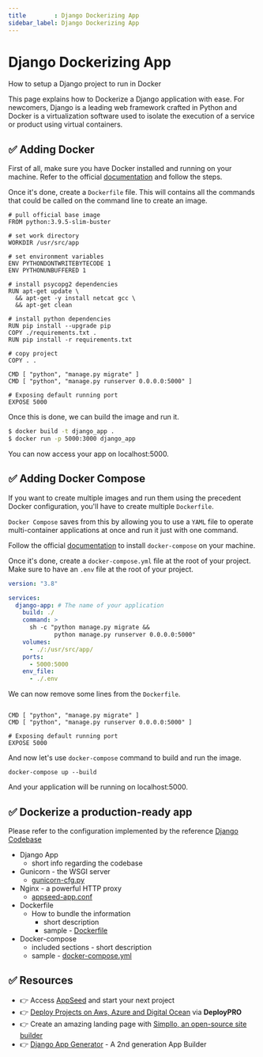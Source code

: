 ```yaml
---
title        : Django Dockerizing App
sidebar_label: Django Dockerizing App
---
```


# Django Dockerizing App

<SubHeading>How to setup a Django project to run in Docker</SubHeading>

This page explains how to Dockerize a Django application with ease. 
For newcomers, Django is a leading web framework crafted in Python and Docker is a virtualization software used to isolate the execution of a service or product using virtual containers.

## ✅ Adding Docker

First of all, make sure you have Docker installed and running on your machine. Refer to the official [documentation](https://docs.docker.com/engine/install/) and follow the steps.

Once it's done, create a `Dockerfile` file. This will contains all the commands that could be called on the command line to create an image.

```
# pull official base image
FROM python:3.9.5-slim-buster

# set work directory
WORKDIR /usr/src/app

# set environment variables
ENV PYTHONDONTWRITEBYTECODE 1
ENV PYTHONUNBUFFERED 1

# install psycopg2 dependencies
RUN apt-get update \
  && apt-get -y install netcat gcc \
  && apt-get clean

# install python dependencies
RUN pip install --upgrade pip
COPY ./requirements.txt .
RUN pip install -r requirements.txt

# copy project
COPY . .

CMD [ "python", "manage.py migrate" ]
CMD [ "python", "manage.py runserver 0.0.0.0:5000" ]

# Exposing default running port
EXPOSE 5000
```

Once this is done, we can build the image and run it.

```bash
$ docker build -t django_app .
$ docker run -p 5000:3000 django_app
```

You can now access your app on localhost:5000.

## ✅ Adding Docker Compose

If you want to create multiple images and run them using the precedent Docker configuration, you'll have to create multiple `Dockerfile`.

`Docker Compose` saves from this by allowing you to use a `YAML` file to operate multi-container applications at once and run it just with one command.

Follow the official [documentation](https://docs.docker.com/compose/install/) to install `docker-compose` on your machine.

Once it's done, create a `docker-compose.yml` file at the root of your project. Make sure to have an `.env` file at the root of your project.

```yaml
version: "3.8"

services:
  django-app: # The name of your application
    build: ./
    command: >
      sh -c "python manage.py migrate &&
             python manage.py runserver 0.0.0.0:5000"
    volumes:
      - ./:/usr/src/app/
    ports:
      - 5000:5000
    env_file:
      - ./.env
```

We can now remove some lines from the `Dockerfile`.

```

CMD [ "python", "manage.py migrate" ]
CMD [ "python", "manage.py runserver 0.0.0.0:5000" ]

# Exposing default running port
EXPOSE 5000
```

And now let's use `docker-compose` command to build and run the image.

```
docker-compose up --build
```

And your application will be running on localhost:5000.

## ✅ Dockerize a production-ready app

Please refer to the configuration implemented by the reference [Django Codebase](https://github.com/app-generator/boilerplate-code-django-dashboard)

- Django App
  - short info regarding the codebase
- Gunicorn - the WSGI server
  - [gunicorn-cfg.py](https://github.com/app-generator/boilerplate-code-django-dashboard/blob/master/gunicorn-cfg.py)
- Nginx - a powerful HTTP proxy
  - [appseed-app.conf](https://github.com/app-generator/boilerplate-code-django-dashboard/blob/master/nginx/appseed-app.conf)
- Dockerfile
  - How to bundle the information
    - short description
    - sample - [Dockerfile](https://github.com/app-generator/boilerplate-code-django-dashboard/blob/master/Dockerfile)
- Docker-compose
  - included sections - short description
  - sample - [docker-compose.yml](https://github.com/app-generator/boilerplate-code-django-dashboard/blob/master/docker-compose.yml)

## ✅ Resources 

- 👉 Access [AppSeed](https://appseed.us/) and start your next project
- 👉 [Deploy Projects on Aws, Azure and Digital Ocean](https://www.docs.deploypro.dev/) via **DeployPRO**
- 👉 Create an amazing landing page with [Simpllo, an open-source site builder](https://www.simpllo.com/)
- 👉 [Django App Generator](https://app-generator.dev/django/) - A 2nd generation App Builder
